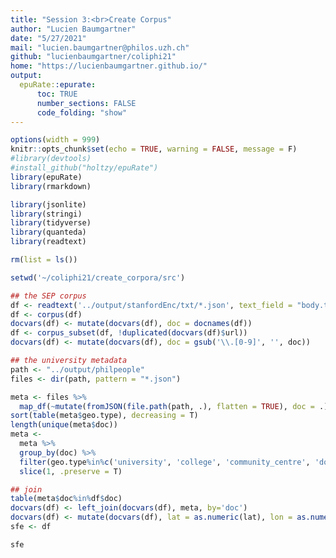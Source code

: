 ```yaml
---
title: "Session 3:<br>Create Corpus"
author: "Lucien Baumgartner"
date: "5/27/2021"
mail: "lucien.baumgartner@philos.uzh.ch"
github: "lucienbaumgartner/coliphi21"
home: "https://lucienbaumgartner.github.io/"
output: 
  epuRate::epurate:
      toc: TRUE
      number_sections: FALSE
      code_folding: "show"
---
```

```r
options(width = 999)
knitr::opts_chunk$set(echo = TRUE, warning = FALSE, message = F)
#library(devtools)
#install_github("holtzy/epuRate")
library(epuRate)
library(rmarkdown)
```

<link rel="stylesheet" href="styles.css">

```r
library(jsonlite)
library(stringi)
library(tidyverse)
library(quanteda)
library(readtext)

rm(list = ls())
```

```r
setwd('~/coliphi21/create_corpora/src')
```

```r
## the SEP corpus
df <- readtext('../output/stanfordEnc/txt/*.json', text_field = "body.text", verbosity = 0)
df <- corpus(df)
docvars(df) <- mutate(docvars(df), doc = docnames(df))
df <- corpus_subset(df, !duplicated(docvars(df)$url))
docvars(df) <- mutate(docvars(df), doc = gsub('\\.[0-9]', '', doc))

## the university metadata
path <- "../output/philpeople"
files <- dir(path, pattern = "*.json")

meta <- files %>%
  map_df(~mutate(fromJSON(file.path(path, .), flatten = TRUE), doc = .))
sort(table(meta$geo.type), decreasing = T)
length(unique(meta$doc))
meta <- 
  meta %>% 
  group_by(doc) %>% 
  filter(geo.type%in%c('university', 'college', 'community_centre', 'dormitory') | (geo.type%in%c('station', 'information', 'residential', 'bus_stop', 'tram_stop', 'administrative') & grepl('university', tolower(uni))), .preserve = T) %>% 
  slice(1, .preserve = T)

## join
table(meta$doc%in%df$doc)
docvars(df) <- left_join(docvars(df), meta, by='doc')
docvars(df) <- mutate(docvars(df), lat = as.numeric(lat), lon = as.numeric(lon))
sfe <- df

sfe
```

